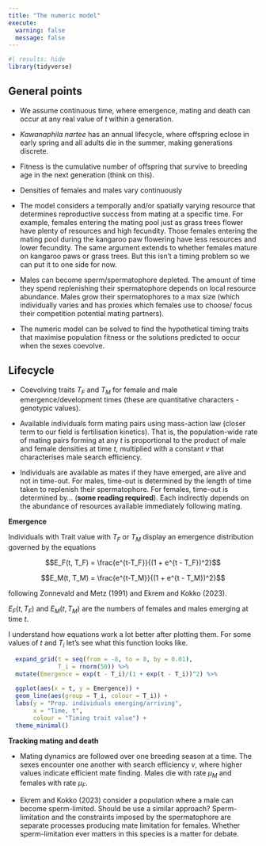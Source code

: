 ```yaml
---
title: "The numeric model"
execute:
  warning: false
  message: false
---
```


```r
#| results: hide
library(tidyverse)
```


## General points

- We assume continuous time, where emergence, mating and death can occur at any real value of _t_ within a generation. 

- _Kawanaphila nartee_ has an annual lifecycle, where offspring eclose in early spring and all adults die in the summer, making generations discrete. 

- Fitness is the cumulative number of offspring that survive to breeding age in the next generation (think on this).

- Densities of females and males vary continuously

- The model considers a temporally and/or spatially varying resource that determines reproductive success from mating at a specific time. For example, females entering the mating pool just as grass trees flower have plenty of resources and high fecundity. Those females entering the mating pool during the kangaroo paw flowering have less resources and lower fecundity. The same argument extends to whether females mature on kangaroo paws or grass trees. But this isn't a timing problem so we can put it to one side for now.  

- Males can become sperm/spermatophore depleted. The amount of time they spend replenishing their spermatophore depends on local resource abundance. Males grow their spermatophores to a max size (which individually varies and has proxies which females use to choose/ focus their competition potential mating partners).

- The numeric model can be solved to find the hypothetical timing traits that maximise population fitness or the solutions predicted to occur when the sexes coevolve. 

## Lifecycle

- Coevolving traits $T_F$ and $T_M$ for female and male emergence/development times (these are quantitative characters - genotypic values).

- Available individuals form mating pairs using mass-action law (closer term to our field is fertilisation kinetics). That is, the population-wide rate of mating pairs forming at any _t_ is proportional to the product of male and female densities at time _t_, multiplied with a constant _v_ that characterises male search efficiency.

- Individuals are available as mates if they have emerged, are alive and not in time-out. For males, time-out is determined by the length of time taken to replenish their spermatophore. For females, time-out is determined by... (**some reading required**). Each indirectly depends on the abundance of resources available immediately following mating. 

**Emergence**

Individuals with Trait value with $T_F$ or $T_M$ display an emergence distribution governed by the equations

$$E_F(t, T_F) = \frac{e^{t-T_F}}{(1 + e^{t - T_F})^2}$$

$$E_M(t, T_M) = \frac{e^{t-T_M}}{(1 + e^{t - T_M})^2}$$

following Zonnevald and Metz (1991) and Ekrem and Kokko (2023).

$E_F(t, T_F)$ and $E_M(t, T_M)$ are the numbers of females and males emerging at time _t_. 

I understand how equations work a lot better after plotting them. For some values of _t_ and $T_i$ let's see what this function looks like.

```r
  expand_grid(t = seq(from = -8, to = 8, by = 0.01),
              T_i = rnorm(50)) %>% 
  mutate(Emergence = exp(t - T_i)/(1 + exp(t - T_i))^2) %>% 
  
  ggplot(aes(x = t, y = Emergence)) +
  geom_line(aes(group = T_i, colour = T_i)) +
  labs(y = "Prop. individuals emerging/arriving",
       x = "Time, t",
       colour = "Timing trait value") +
  theme_minimal()
```


**Tracking mating and death**

- Mating dynamics are followed over one breeding season at a time. The sexes encounter one another with search efficiency $v$, where higher values indicate efficient mate finding. Males die with rate $\mu_M$ and females with rate $\mu_F$.

- Ekrem and Kokko (2023) consider a population where a male can become sperm-limited. Should be use a similar approach? Sperm-limitation and the constraints imposed by the spermatophore are separate processes producing mate limitation for females. Whether sperm-limitation ever matters in this species is a matter for debate.  


